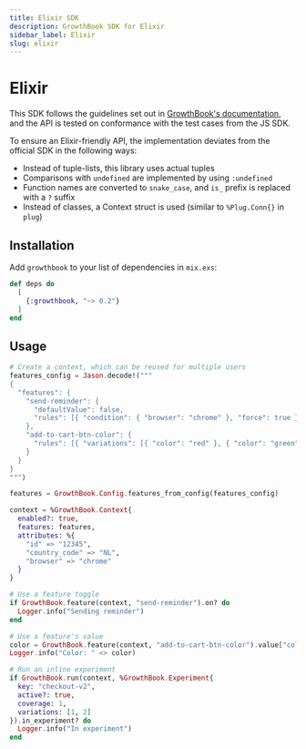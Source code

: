 ```yaml
---
title: Elixir SDK
description: GrowthBook SDK for Elixir
sidebar_label: Elixir
slug: elixir
---
```



# Elixir

<SdkResources sdk="elixir" />

This SDK follows the guidelines set out in [GrowthBook's documentation](/lib/build-your-own), and the API is tested on conformance with the test cases from the JS SDK.

To ensure an Elixir-friendly API, the implementation deviates from the official SDK in the following ways:

- Instead of tuple-lists, this library uses actual tuples
- Comparisons with `undefined` are implemented by using `:undefined`
- Function names are converted to `snake_case`, and `is_` prefix is replaced with a `?` suffix
- Instead of classes, a Context struct is used (similar to `%Plug.Conn{}` in `plug`)

## Installation

Add `growthbook` to your list of dependencies in `mix.exs`:

```elixir
def deps do
  [
    {:growthbook, "~> 0.2"}
  ]
end
```

## Usage

```elixir
# Create a context, which can be reused for multiple users
features_config = Jason.decode!("""
{
  "features": {
    "send-reminder": {
      "defaultValue": false,
      "rules": [{ "condition": { "browser": "chrome" }, "force": true }]
    },
    "add-to-cart-btn-color": {
      "rules": [{ "variations": [{ "color": "red" }, { "color": "green" }] }]
    }
  }
}
""")

features = GrowthBook.Config.features_from_config(features_config)

context = %GrowthBook.Context{
  enabled?: true,
  features: features,
  attributes: %{
    "id" => "12345",
    "country_code" => "NL",
    "browser" => "chrome"
  }
}

# Use a feature toggle
if GrowthBook.feature(context, "send-reminder").on? do
  Logger.info("Sending reminder")
end

# Use a feature's value
color = GrowthBook.feature(context, "add-to-cart-btn-color").value["color"]
Logger.info("Color: " <> color)

# Run an inline experiment
if GrowthBook.run(context, %GrowthBook.Experiment{
  key: "checkout-v2",
  active?: true,
  coverage: 1,
  variations: [1, 2]
}).in_experiment? do
  Logger.info("In experiment")
end
```
